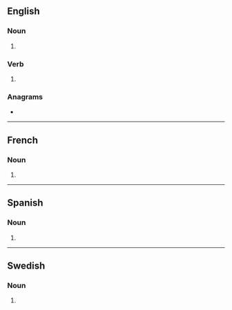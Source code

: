 ==English==

===Noun===
{{head|en|noun plural form}}

# {{plural of|samba|lang=en}}

===Verb===
{{head|en|verb form}}

# {{en-third-person singular of|samba}}

===Anagrams===
* {{anagrams|en|a=aabmss|ambass}}

----

==French==

===Noun===
{{head|fr|noun plural form|g=?}}

# {{plural of|samba|lang=fr}}

----

==Spanish==

===Noun===
{{head|es|noun form}}

# {{plural of|samba|lang=es}}

----

==Swedish==

===Noun===
{{head|sv|noun form}}

# {{sv-noun-form-indef-gen|samba}}